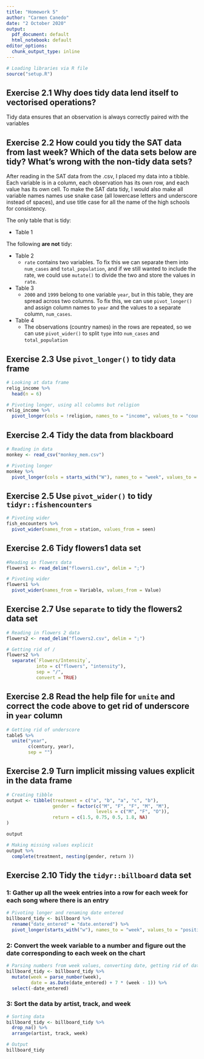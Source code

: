 ```yaml
---
title: "Homework 5"
author: "Carmen Canedo"
date: "2 October 2020"
output:
  pdf_document: default
  html_notebook: default
editor_options:
  chunk_output_type: inline
---
```


```r
# Loading libraries via R file
source("setup.R")
```


## Exercise 2.1 Why does tidy data lend itself to vectorised operations?
Tidy data ensures that an observation is always correctly paired with the variables

## Exercise 2.2 How could you tidy the SAT data from last week? Which of the data sets below are tidy? What's wrong with the non-tidy data sets?
After reading in the SAT data from the .csv, I placed my data into a tibble. Each variable is in a column, each observation has its own row, and each value has its own cell. To make the SAT data tidy, I would also make all variable names names use snake case (all lowercase letters and underscore instead of spaces), and use title case for all the name of the high schools for consistency.

The only table that is tidy:

 + Table 1
 
The following **are not** tidy:

  + Table 2
    + `rate` contains two variables. To fix this we can separate them into `num_cases` and `total_population`, and if we still wanted to include the rate, we could use `mutate()` to divide the two and store the values in `rate`.
    
  + Table 3
    + `2000` and `1999` belong to one variable `year`, but in this table, they are spread across two columns. To fix this, we can use `pivot_longer()` and assign column names to `year` and the values to a separate column, `num_cases`.
    
  + Table 4
    + The observations (country names) in the rows are repeated, so we can use `pivot_wider()` to split `type` into `num_cases` and `total_population`
    

## Exercise 2.3 Use `pivot_longer()` to tidy data frame
```r
# Looking at data frame
relig_income %>%
  head(n = 6)
```

```r
# Pivoting longer, using all columns but religion
relig_income %>% 
  pivot_longer(cols = !religion, names_to = "income", values_to = "count")
```


## Exercise 2.4 Tidy the data from blackboard
```r
# Reading in data
monkey <- read_csv("monkey_mem.csv")

# Pivoting longer
monkey %>% 
  pivot_longer(cols = starts_with("W"), names_to = "week", values_to = "accuracy")
```


## Exercise 2.5 Use `pivot_wider()` to tidy `tidyr::fishencounters`
```r
# Pivoting wider
fish_encounters %>% 
  pivot_wider(names_from = station, values_from = seen)
```

## Exercise 2.6 Tidy flowers1 data set
```r
#Reading in flowers data
flowers1 <- read_delim("flowers1.csv", delim = ";")
```

```r
# Pivoting wider
flowers1 %>% 
  pivot_wider(names_from = Variable, values_from = Value)
```


## Exercise 2.7 Use `separate` to tidy the flowers2 data set
```r
# Reading in flowers 2 data
flowers2 <- read_delim("flowers2.csv", delim = ";")
```

```r
# Getting rid of /
flowers2 %>% 
  separate(`Flowers/Intensity`,
           into = c("flowers", "intensity"),
           sep = "/",
           convert = TRUE)
```


## Exercise 2.8 Read the help file for `unite` and correct the code above to get rid of underscore in `year` column
```r
# Getting rid of underscore
table5 %>% 
  unite("year",
        c(century, year),
        sep = "")
```

## Exercise 2.9 Turn implicit missing values explicit in the data frame
```r
# Creating tibble
output <- tibble(treatment = c("a", "b", "a", "c", "b"),
                 gender = factor(c("M", "F", "F", "M", "M"),
                                 levels = c("M", "F", "O")),
                 return = c(1.5, 0.75, 0.5, 1.8, NA)
)

output
```

```r
# Making missing values explicit
output %>% 
  complete(treatment, nesting(gender, return ))
```


## Exercise 2.10 Tidy the `tidyr::billboard` data set
### 1: Gather up all the week entries into a row for each week for each song where there is an entry
```r
# Pivoting longer and renaming date entered
billboard_tidy <- billboard %>% 
  rename("date_entered" = "date.entered") %>% 
  pivot_longer(starts_with("w"), names_to = "week", values_to = "position")
```

### 2: Convert the week variable to a number and figure out the date corresponding to each week on the chart
```r
# Parsing numbers from week values, converting date, getting rid of date_entered
billboard_tidy <- billboard_tidy %>% 
  mutate(week = parse_number(week),
         date = as.Date(date_entered) + 7 * (week - 1)) %>% 
  select(-date_entered)
```

### 3: Sort the data by artist, track, and week
```r
# Sorting data
billboard_tidy <- billboard_tidy %>% 
  drop_na() %>% 
  arrange(artist, track, week)
```

```r
# Output
billboard_tidy
```

